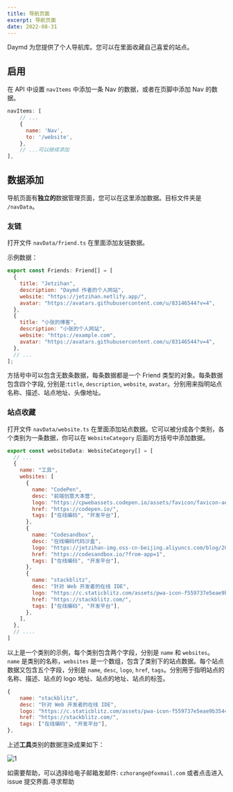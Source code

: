 ```yaml
---
title: 导航页面
excerpt: 导航页面
date: 2022-08-31
---
```


Daymd 为您提供了个人导航库。您可以在里面收藏自己喜爱的站点。

## 启用

在 API 中设置 `navItems` 中添加一条 Nav 的数据，或者在页脚中添加 Nav 的数据。

```js
navItems: [
    // ...
    {
      name: 'Nav',
      to: '/website',
    },
    // ...可以继续添加
],
```

## 数据添加

导航页面有**独立的**数据管理页面，您可以在这里添加数据。目标文件夹是 `/navData`。

### 友链

打开文件 `navData/friend.ts` 在里面添加友链数据。

示例数据：

```js
export const Friends: Friend[] = [
  {
    title: "Jetzihan",
    description: "Daymd 作者的个人网站",
    website: "https://jetzihan.netlify.app/",
    avatar: "https://avatars.githubusercontent.com/u/83146544?v=4",
  },
  {
    title: "小张的博客",
    description: "小张的个人网站",
    website: "https://example.com",
    avatar: "https://avatars.githubusercontent.com/u/83146544?v=4",
  },
  // ...
];
```

方括号中可以包含无数条数据，每条数据都是一个 Friend 类型的对象。每条数据包含四个字段, 分别是:`title`, `description`, `website`, `avatar`。分别用来指明站点名称、描述、站点地址、头像地址。  

### 站点收藏

打开文件 `navData/website.ts` 在里面添加站点数据。它可以被分成各个类别，各个类别为一条数据，你可以在 `WebsiteCategory` 后面的方括号中添加数据。  

```js
export const websiteData: WebsiteCategory[] = [
  // ...
  {
    name: "工具",
    websites: [
      {
        name: "CodePen",
        desc: "前端创意大本营",
        logo: "https://cpwebassets.codepen.io/assets/favicon/favicon-aec34940fbc1a6e787974dcd360f2c6b63348d4b1f4e06c77743096d55480f33.ico",
        href: "https://codepen.io/",
        tags: ["在线编码", "开发平台"],
      },
      {
        name: "Codesandbox",
        desc: "在线编码代码沙盒",
        logo: "https://jetzihan-img.oss-cn-beijing.aliyuncs.com/blog/20220806212946.png",
        href: "https://codesandbox.io/?from-app=1",
        tags: ["在线编码", "开发平台"],
      },
      {
        name: "stackblitz",
        desc: "针对 Web 开发者的在线 IDE",
        logo: "https://c.staticblitz.com/assets/pwa-icon-f559737e5eae9b3544e5cc1291118bf758ee20873d496f1ce2052859fb3b72d6.png",
        href: "https://stackblitz.com/",
        tags: ["在线编码", "开发平台"],
      },
    ],
  },
  // ....
]
```

以上是一个类别的示例，每个类别包含两个字段，分别是 `name` 和 `websites`。`name` 是类别的名称，`websites` 是一个数组，包含了类别下的站点数据。每个站点数据又包含五个字段，分别是 `name`, `desc`, `logo`, `href`, `tags`。分别用于指明站点的名称、描述、站点的 logo 地址、站点的地址、站点的标签。  

```js
{
    name: "stackblitz",
    desc: "针对 Web 开发者的在线 IDE",
    logo: "https://c.staticblitz.com/assets/pwa-icon-f559737e5eae9b3544e5cc1291118bf758ee20873d496f1ce2052859fb3b72d6.png",
    href: "https://stackblitz.com/",
    tags: ["在线编码", "开发平台"],
},
```

上述**工具**类别的数据渲染成果如下：  

![1](https://jetzihan-img.oss-cn-beijing.aliyuncs.com/blog/20220831100359.png)

<Tips title="遇到问题？">如需要帮助，可以选择给电子邮箱发邮件: `czhorange@foxmail.com` 或者点击进入 issue 提交界面.<To to="https://github.com/inannan423/Daymd/issues">寻求帮助</To></Tips>
